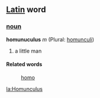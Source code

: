 ==[[Latin]] word==
===[[noun]]===
'''homunuculus''' ''m'' (Plural: [[homunculi]])

# a little man
====Related words====
: [[homo]]

[[la:Homunculus]]